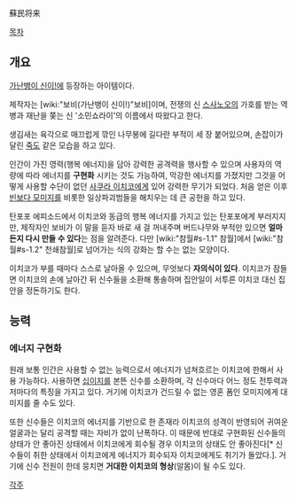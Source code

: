 蘇民将来

[[목차]]

== 개요 ==
[[가난뱅이 신이!]]에 등장하는 아이템이다.

제작자는 [wiki:"보비(가난뱅이 신이!)"보비]이며, 전쟁의 신 [[스사노오]]의 가호를 받는 역병과 재난을 쫒는 신 '소민쇼라이'의 이름에서 따왔다고 한다.

생김새는 육각으로 매끄럽게 깎인 나무봉에 길다란 부적이 세 장 붙어있으며, 손잡이가 달린 [[죽도]] 같은 모습을 하고 있다.

인간이 가진 영력(행복 에너지)을 담아 강력한 공격력을 행사할 수 있으며 사용자의 역량에 따라 에너지를 '''구현화''' 시키는 것도 가능하여, 막강한 에너지를 가졌지만 그것을 어떻게 사용할 수단이 없던 [[사쿠라 이치코]]에게 있어 강력한 무기가 되었다. 처음 얻은 이후 [[빈보다 모미지]]를 비롯한 일상파괴범들을 해치우는 데 큰 공헌을 하고 있다.

탄포포 에피소드에서 이치코와 동급의 행복 에너지를 가지고 있는 탄포포에게 부러지지만, 제작자인 보비가 이 말을 듣자 바로 새 걸 꺼내주며 버드나무와 부적만 있으면 '''얼마든지 다시 만들 수 있다'''는 점을 알려준다. 다만 [wiki:"참월#s-1.1" 참월]에서 [wiki:"참월#s-1.2" 천쇄참월]로 넘어가는 식의 강화는 할 수는 없는 모양이다.

이치코가 부를 때마다 스스로 날아올 수 있으며, 무엇보다 '''자의식이 있다'''. 이치코가 잠들면 이치코의 손에 날아간 뒤 신수들을 소환해 통솔하며 집안일이 서투른 이치코 대신 집안을 정돈하기도 한다.

== 능력 ==
=== 에너지 구현화 ===
원래 보통 인간은 사용할 수 없는 능력으로서 에너지가 넘쳐흐르는 이치코에 한해서 사용 가능하다. 사용하면 [[십이지]]를 본뜬 신수를 소환하며, 각 신수마다 어느 정도 전투력과 저마다의 특징을 가지고 있다. 거기에 이치코가 건드릴 수 없는 영혼 폼인 모미지에게 대미지를 줄 수도 있다.

또한 신수들은 이치코의 에너지를 기반으로 한 존재라 이치코의 성격이 반영되어 귀여운 얼굴과는 달리 공격할 때는 자비가 없이 난폭하다. 이 때문에 반대로 구현화된 신수들의 상태가 안 좋아진 상태에서 이치코에게 회수될 경우 이치코의 상태도 안 좋아진다[* 신수들이 취한 상태에서 이치코에게 에너지가 회수되자 이치코에게도 취기가 돌았다.]. 거기에 신수 전원이 한데 뭉치면 '''거대한 이치코의 형상'''(알몸)이 될 수도 있다.

[[각주]]
